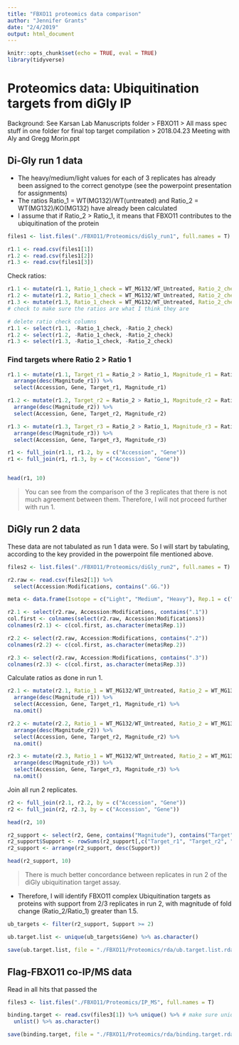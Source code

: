 ```yaml
---
title: "FBXO11 proteomics data comparison"
author: "Jennifer Grants"
date: "2/4/2019"
output: html_document
---
```


```r
knitr::opts_chunk$set(echo = TRUE, eval = TRUE)
library(tidyverse)
```

# Proteomics data: Ubiquitination targets from diGly IP
Background: See Karsan Lab Manuscripts folder > FBXO11 > All mass spec stuff in one folder for final top target compilation > 2018.04.23 Meeting with Aly and Gregg Morin.ppt

## Di-Gly run 1 data  

* The heavy/medium/light values for each of 3 replicates has already been assigned to the correct genotype (see the powerpoint presentation for assignments)  
* The ratios Ratio_1 = WT(MG132)/WT(untreated) and Ratio_2 = WT(MG132)/KO(MG132) have already been calculated
* I assume that if Ratio_2 > Ratio_1, it means that FBXO11 contributes to the ubiquitination of the protein
```r
files1 <- list.files("./FBXO11/Proteomics/diGly_run1", full.names = T)

r1.1 <- read.csv(files1[1])
r1.2 <- read.csv(files1[2])
r1.3 <- read.csv(files1[3])
```

Check ratios:  
```r
r1.1 <- mutate(r1.1, Ratio_1_check = WT_MG132/WT_Untreated, Ratio_2_check = WT_MG132/KO_MG132)
r1.2 <- mutate(r1.2, Ratio_1_check = WT_MG132/WT_Untreated, Ratio_2_check = WT_MG132/KO_MG132)
r1.3 <- mutate(r1.3, Ratio_1_check = WT_MG132/WT_Untreated, Ratio_2_check = WT_MG132/KO_MG132)
# check to make sure the ratios are what I think they are

# delete ratio check columns
r1.1 <- select(r1.1, -Ratio_1_check, -Ratio_2_check)
r1.2 <- select(r1.2, -Ratio_1_check, -Ratio_2_check)
r1.3 <- select(r1.3, -Ratio_1_check, -Ratio_2_check)

```

### Find targets where Ratio 2 > Ratio 1  
```r
r1.1 <- mutate(r1.1, Target_r1 = Ratio_2 > Ratio_1, Magnitude_r1 = Ratio_2/Ratio_1) %>%
  arrange(desc(Magnitude_r1)) %>%
  select(Accession, Gene, Target_r1, Magnitude_r1)

r1.2 <- mutate(r1.2, Target_r2 = Ratio_2 > Ratio_1, Magnitude_r2 = Ratio_2/Ratio_1) %>%
  arrange(desc(Magnitude_r2)) %>%
  select(Accession, Gene, Target_r2, Magnitude_r2)

r1.3 <- mutate(r1.3, Target_r3 = Ratio_2 > Ratio_1, Magnitude_r3 = Ratio_2/Ratio_1) %>%
  arrange(desc(Magnitude_r3)) %>%
  select(Accession, Gene, Target_r3, Magnitude_r3)

r1 <- full_join(r1.1, r1.2, by = c("Accession", "Gene"))
r1 <- full_join(r1, r1.3, by = c("Accession", "Gene"))


head(r1, 10)

```

> You can see from the comparison of the 3 replicates that there is not much agreement between them. Therefore, I will not proceed further with run 1.


## DiGly run 2 data  

These data are not tabulated as run 1 data were. So I will start by tabulating, according to the key provided in the powerpoint file mentioned above.  
```r
files2 <- list.files("./FBXO11/Proteomics/diGly_run2", full.names = T)

r2.raw <- read.csv(files2[1]) %>%
  select(Accession:Modifications, contains(".GG."))

meta <- data.frame(Isotope = c("Light", "Medium", "Heavy"), Rep.1 = c("WT_Untreated", "WT_MG132", "KO_MG132"), Rep.2 = c("KO_MG132", "WT_Untreated", "WT_MG132"), Rep.3 = c("WT_MG132", "KO_MG132", "WT_Untreated"))

r2.1 <- select(r2.raw, Accession:Modifications, contains(".1"))
col.first <- colnames(select(r2.raw, Accession:Modifications))
colnames(r2.1) <- c(col.first, as.character(meta$Rep.1))

r2.2 <- select(r2.raw, Accession:Modifications, contains(".2"))
colnames(r2.2) <- c(col.first, as.character(meta$Rep.2))

r2.3 <- select(r2.raw, Accession:Modifications, contains(".3"))
colnames(r2.3) <- c(col.first, as.character(meta$Rep.3))

```

Calculate ratios as done in run 1.
```r
r2.1 <- mutate(r2.1, Ratio_1 = WT_MG132/WT_Untreated, Ratio_2 = WT_MG132/KO_MG132, Target_r1 = Ratio_2/Ratio_1 > 1.5, Magnitude_r1 = Ratio_2/Ratio_1) %>%
  arrange(desc(Magnitude_r1)) %>%
  select(Accession, Gene, Target_r1, Magnitude_r1) %>%
  na.omit()

r2.2 <- mutate(r2.2, Ratio_1 = WT_MG132/WT_Untreated, Ratio_2 = WT_MG132/KO_MG132, Target_r2 = Ratio_2/Ratio_1 > 1.5, Magnitude_r2 = Ratio_2/Ratio_1) %>%
  arrange(desc(Magnitude_r2)) %>%
  select(Accession, Gene, Target_r2, Magnitude_r2) %>%
  na.omit()

r2.3 <- mutate(r2.3, Ratio_1 = WT_MG132/WT_Untreated, Ratio_2 = WT_MG132/KO_MG132, Target_r3 = Ratio_2/Ratio_1 > 1.5, Magnitude_r3 = Ratio_2/Ratio_1) %>%
  arrange(desc(Magnitude_r3)) %>%
  select(Accession, Gene, Target_r3, Magnitude_r3) %>%
  na.omit()
```

Join all run 2 replicates.
```r
r2 <- full_join(r2.1, r2.2, by = c("Accession", "Gene"))
r2 <- full_join(r2, r2.3, by = c("Accession", "Gene"))

head(r2, 10)

r2_support <- select(r2, Gene, contains("Magnitude"), contains("Target"))
r2_support$Support <- rowSums(r2_support[,c("Target_r1", "Target_r2", "Target_r3")], na.rm = T)
r2_support <- arrange(r2_support, desc(Support))

head(r2_support, 10)
```

> There is much better concordance between replicates in run 2 of the diGly ubiquitination target assay.  

* Therefore, I will identify FBXO11 complex Ubiquitination targets as proteins with support from 2/3 replicates in run 2, with magnitude of fold change (Ratio_2/Ratio_1) greater than 1.5.

```r
ub_targets <- filter(r2_support, Support >= 2)

ub.target.list <- unique(ub_targets$Gene) %>% as.character()

save(ub.target.list, file = "./FBXO11/Proteomics/rda/ub.target.list.rda")
```


## Flag-FBXO11 co-IP/MS data  

Read in all hits that passed the 
```r
files3 <- list.files("./FBXO11/Proteomics/IP_MS", full.names = T)

binding.target <- read.csv(files3[1]) %>% unique() %>% # make sure unique hits only
  unlist() %>% as.character()

save(binding.target, file = "./FBXO11/Proteomics/rda/binding.target.rda")
```


